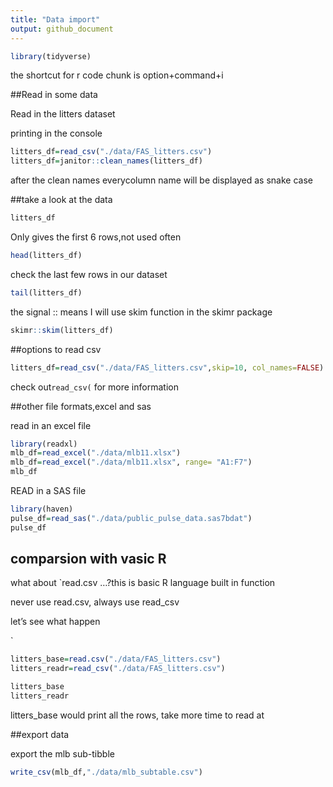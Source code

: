 ```yaml
---
title: "Data import"
output: github_document
---
```


```r
library(tidyverse)
```

the shortcut for r code chunk is option+command+i

##Read in some data

Read in the litters dataset

printing in the console
```r
litters_df=read_csv("./data/FAS_litters.csv")
litters_df=janitor::clean_names(litters_df)
```
after the clean names everycolumn name will be displayed as snake case

##take a look at the data 
```r
litters_df
```

Only gives the first 6 rows,not used often
```r
head(litters_df)
```


check the last few rows in our dataset
```r
tail(litters_df)
```

the signal :: means I will use skim function in the skimr package
```r
skimr::skim(litters_df)
```

##options to read csv

```r
litters_df=read_csv("./data/FAS_litters.csv",skip=10, col_names=FALSE)
```

check out`read_csv(` for more information


##other file formats,excel and sas

read in an excel file
```r
library(readxl)
mlb_df=read_excel("./data/mlb11.xlsx")
mlb_df=read_excel("./data/mlb11.xlsx", range= "A1:F7")
mlb_df
```


READ in a SAS file

```r
library(haven)
pulse_df=read_sas("./data/public_pulse_data.sas7bdat")
pulse_df
```

## comparsion with vasic R
what about `read.csv ...?this is basic R language built in function

never use read.csv, always use read_csv

let's see what happen

`
```r
litters_base=read.csv("./data/FAS_litters.csv")
litters_readr=read_csv("./data/FAS_litters.csv")

litters_base
litters_readr
```
litters_base would print all the rows, take more time to read at 

##export data


export the mlb sub-tibble

```r
write_csv(mlb_df,"./data/mlb_subtable.csv")
```







